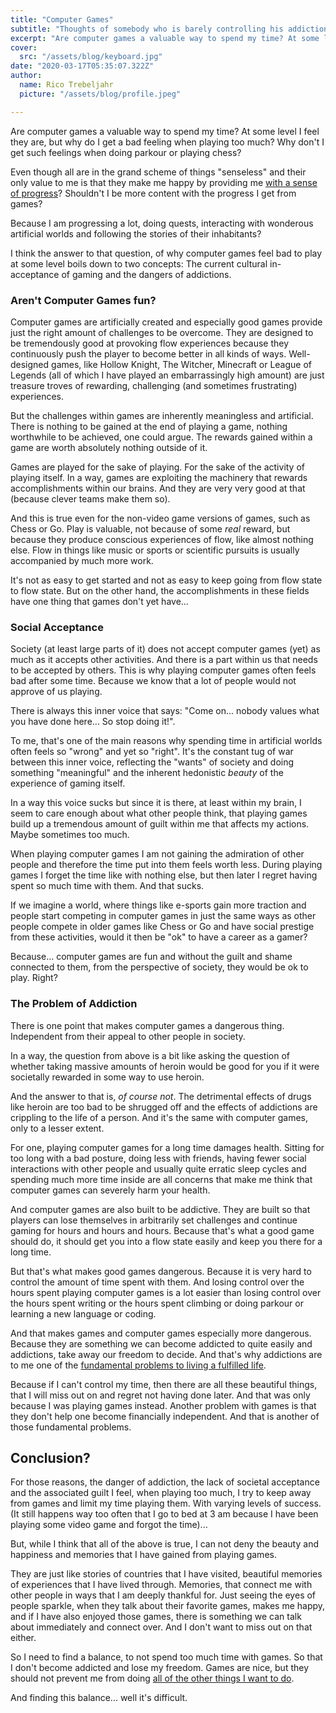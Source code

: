 ```yaml
---
title: "Computer Games"
subtitle: "Thoughts of somebody who is barely controlling his addiction."
excerpt: "Are computer games a valuable way to spend my time? At some level I feel they are, but why do I get a bad feeling when playing too much? Why don't I get such feelings when traveling or listening to music?"
cover: 
  src: "/assets/blog/keyboard.jpg"
date: "2020-03-17T05:35:07.322Z"
author:
  name: Rico Trebeljahr
  picture: "/assets/blog/profile.jpeg"

---
```


Are computer games a valuable way to spend my time? At some level I feel they are, but why do I get a bad feeling when playing too much? Why don't I get such feelings when doing parkour or playing chess? 

Even though all are in the grand scheme of things "senseless" and their only value to me is that they make me happy by providing me [with a sense of progress](/posts/sense-of-progress)? Shouldn't I be more content with the progress I get from games? 

Because I am progressing a lot, doing quests, interacting with wonderous artificial worlds and following the stories of their inhabitants? 

I think the answer to that question, of why computer games feel bad to play at some level boils down to two concepts: The current cultural in-acceptance of gaming and the dangers of addictions.

### Aren't Computer Games fun? 

Computer games are artificially created and especially good games provide just the right amount of challenges to be overcome. They are designed to be tremendously good at provoking flow experiences because they continuously push the player to become better in all kinds of ways. Well-designed games, like Hollow Knight, The Witcher, Minecraft or League of Legends (all of which I have played an embarrassingly high amount) are just treasure troves of rewarding, challenging (and sometimes frustrating) experiences.

But the challenges within games are inherently meaningless and artificial. There is nothing to be gained at the end of playing a game, nothing worthwhile to be achieved, one could argue. The rewards gained within a game are worth absolutely nothing outside of it. 

Games are played for the sake of playing. For the sake of the activity of playing itself. In a way, games are exploiting the machinery that rewards accomplishments within our brains. And they are very very good at that (because clever teams make them so).

And this is true even for the non-video game versions of games, such as Chess or Go. Play is valuable, not because of some *real* reward, but because they produce conscious experiences of flow, like almost nothing else. Flow in things like music or sports or scientific pursuits is usually accompanied by much more work.

It's not as easy to get started and not as easy to keep going from flow state to flow state. But on the other hand, the accomplishments in these fields have one thing that games don't yet have...

### Social Acceptance 

Society (at least large parts of it) does not accept computer games (yet) as much as it accepts other activities. And there is a part within us that needs to be accepted by others. This is why playing computer games often feels bad after some time. Because we know that a lot of people would not approve of us playing.

There is always this inner voice that says: "Come on... nobody values what you have done here... So stop doing it!".

To me, that's one of the main reasons why spending time in artificial worlds often feels so "wrong" and yet so "right". It's the constant tug of war between this inner voice, reflecting the "wants" of society and doing something "meaningful" and the inherent hedonistic *beauty* of the experience of gaming itself. 

In a way this voice sucks but since it is there, at least within my brain, I seem to care enough about what other people think, that playing games build up a tremendous amount of guilt within me that affects my actions. Maybe sometimes too much. 

When playing computer games I am not gaining the admiration of other people and therefore the time put into them feels worth less. During playing games I forget the time like with nothing else, but then later I regret having spent so much time with them. And that sucks. 

If we imagine a world, where things like e-sports gain more traction and people start competing in computer games in just the same ways as other people compete in older games like Chess or Go and have social prestige from these activities, would it then be "ok" to have a career as a gamer? 

Because... computer games are fun and without the guilt and shame connected to them, from the perspective of society, they would be ok to play. Right? 

### The Problem of Addiction

There is one point that makes computer games a dangerous thing. Independent from their appeal to other people in society. 

In a way, the question from above is a bit like asking the question of whether taking massive amounts of heroin would be good for you if it were societally rewarded in some way to use heroin. 

And the answer to that is, *of course not*. The detrimental effects of drugs like heroin are too bad to be shrugged off and the effects of addictions are crippling to the life of a person. And it's the same with computer games, only to a lesser extent. 

For one, playing computer games for a long time damages health. Sitting for too long with a bad posture, doing less with friends, having fewer social interactions with other people and usually quite erratic sleep cycles and spending much more time inside are all concerns that make me think that computer games can severely harm your health. 

And computer games are also built to be addictive. They are built so that players can lose themselves in arbitrarily set challenges and continue gaming for hours and hours and hours. Because that's what a good game should do, it should get you into a flow state easily and keep you there for a long time. 

But that's what makes good games dangerous. Because it is very hard to control the amount of time spent with them. And losing control over the hours spent playing computer games is a lot easier than losing control over the hours spent writing or the hours spent climbing or doing parkour or learning a new language or coding. 

And that makes games and computer games especially more dangerous. Because they are something we can become addicted to quite easily and addictions, take away our freedom to decide. And that's why addictions are to me one of the [fundamental problems to living a fulfilled life](/posts/fundamental-problems). 

Because if I can't control my time, then there are all these beautiful things, that I will miss out on and regret not having done later. And that was only because I was playing games instead. Another problem with games is that they don't help one become financially independent. And that is another of those fundamental problems.

## Conclusion? 

For those reasons, the danger of addiction, the lack of societal acceptance and the associated guilt I feel, when playing too much, I try to keep away from games and limit my time playing them. With varying levels of success. (It still happens way too often that I go to bed at 3 am because I have been playing some video game and forgot the time)... 

But, while I think that all of the above is true, I can not deny the beauty and happiness and memories that I have gained from playing games. 

They are just like stories of countries that I have visited, beautiful memories of experiences that I have lived through. Memories, that connect me with other people in ways that I am deeply thankful for. Just seeing the eyes of people sparkle, when they talk about their favorite games, makes me happy, and if I have also enjoyed those games, there is something we can talk about immediately and connect over. And I don't want to miss out on that either. 

So I need to find a balance, to not spend too much time with games. So that I don't become addicted and lose my freedom. Games are nice, but they should not prevent me from doing [all of the other things I want to do](/posts/things-to-do).

And finding this balance... well it's difficult. 